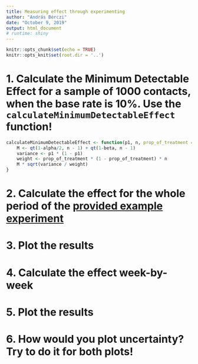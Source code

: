 ```yaml
---
title: Measuring effect through experimenting
author: "András Bérczi"
date: "October 9, 2019"
output: html_document
# runtime: shiny
---
```


```r
knitr::opts_chunk$set(echo = TRUE)
knitr::opts_knit$set(root.dir = '..')
```

# 1. Calculate the Minimum Detectable Effect for a sample of 1000 contacts, when the base rate is 10%. Use the `calculateMinimumDetectableEffect` function!

```r
calculateMinimumDetectableEffect <- function(p1, n, prop_of_treatment = 0.5, alpha = 0.05, beta = 0.2) {
    M <- qt(1-alpha/2, n - 1) + qt(1-beta, n - 1)
    variance <- p1 * (1 - p1)
    weight <- prop_of_treatment * (1 - prop_of_treatment) * n
    M * sqrt(variance / weight)
}
```

# 2. Calculate the effect for the whole period of the [provided example experiment](./experiment_result.csv)

# 3. Plot the results

# 4. Calculate the effect week-by-week

# 5. Plot the results

# 6. How would you plot uncertainty? Try to do it for both plots!